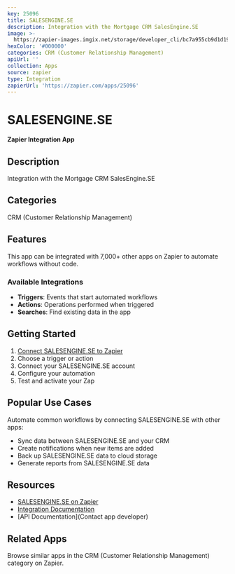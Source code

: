 ```yaml
---
key: 25096
title: SALESENGINE.SE
description: Integration with the Mortgage CRM SalesEngine.SE
image: >-
  https://zapier-images.imgix.net/storage/developer_cli/bc7a955cb9d1d198082eb20f3a127e98_2.png?auto=format%2Ccompress&ixlib=python-3.0.0&q=50
hexColor: '#000000'
categories: CRM (Customer Relationship Management)
apiUrl: ''
collection: Apps
source: zapier
type: Integration
zapierUrl: 'https://zapier.com/apps/25096'
---
```

# SALESENGINE.SE

**Zapier Integration App**

## Description

Integration with the Mortgage CRM SalesEngine.SE

## Categories

CRM (Customer Relationship Management)

## Features

This app can be integrated with 7,000+ other apps on Zapier to automate workflows without code.

### Available Integrations

- **Triggers**: Events that start automated workflows
- **Actions**: Operations performed when triggered
- **Searches**: Find existing data in the app

## Getting Started

1. [Connect SALESENGINE.SE to Zapier](https://zapier.com/apps/25096)
2. Choose a trigger or action
3. Connect your SALESENGINE.SE account
4. Configure your automation
5. Test and activate your Zap

## Popular Use Cases

Automate common workflows by connecting SALESENGINE.SE with other apps:

- Sync data between SALESENGINE.SE and your CRM
- Create notifications when new items are added
- Back up SALESENGINE.SE data to cloud storage
- Generate reports from SALESENGINE.SE data

## Resources

- [SALESENGINE.SE on Zapier](https://zapier.com/apps/25096)
- [Integration Documentation](https://zapier.com/apps/25096/integrations)
- [API Documentation](Contact app developer)

## Related Apps

Browse similar apps in the CRM (Customer Relationship Management) category on Zapier.
